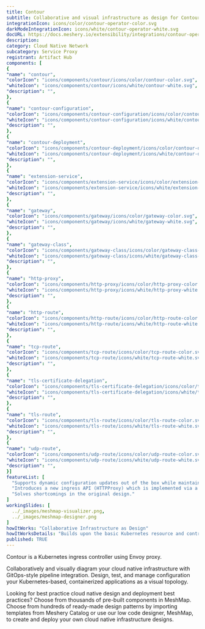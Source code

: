 ```yaml
---
title: Contour
subtitle: Collaborative and visual infrastructure as design for Contour
integrationIcon: icons/color/contour-operator-color.svg
darkModeIntegrationIcon: icons/white/contour-operator-white.svg
docURL: https://docs.meshery.io/extensibility/integrations/contour-operator
description: 
category: Cloud Native Network
subcategory: Service Proxy
registrant: Artifact Hub
components: [
{
"name": "contour",
"colorIcon": "icons/components/contour/icons/color/contour-color.svg",
"whiteIcon": "icons/components/contour/icons/white/contour-white.svg",
"description": "",
},
{
"name": "contour-configuration",
"colorIcon": "icons/components/contour-configuration/icons/color/contour-configuration-color.svg",
"whiteIcon": "icons/components/contour-configuration/icons/white/contour-configuration-white.svg",
"description": "",
},
{
"name": "contour-deployment",
"colorIcon": "icons/components/contour-deployment/icons/color/contour-deployment-color.svg",
"whiteIcon": "icons/components/contour-deployment/icons/white/contour-deployment-white.svg",
"description": "",
},
{
"name": "extension-service",
"colorIcon": "icons/components/extension-service/icons/color/extension-service-color.svg",
"whiteIcon": "icons/components/extension-service/icons/white/extension-service-white.svg",
"description": "",
},
{
"name": "gateway",
"colorIcon": "icons/components/gateway/icons/color/gateway-color.svg",
"whiteIcon": "icons/components/gateway/icons/white/gateway-white.svg",
"description": "",
},
{
"name": "gateway-class",
"colorIcon": "icons/components/gateway-class/icons/color/gateway-class-color.svg",
"whiteIcon": "icons/components/gateway-class/icons/white/gateway-class-white.svg",
"description": "",
},
{
"name": "http-proxy",
"colorIcon": "icons/components/http-proxy/icons/color/http-proxy-color.svg",
"whiteIcon": "icons/components/http-proxy/icons/white/http-proxy-white.svg",
"description": "",
},
{
"name": "http-route",
"colorIcon": "icons/components/http-route/icons/color/http-route-color.svg",
"whiteIcon": "icons/components/http-route/icons/white/http-route-white.svg",
"description": "",
},
{
"name": "tcp-route",
"colorIcon": "icons/components/tcp-route/icons/color/tcp-route-color.svg",
"whiteIcon": "icons/components/tcp-route/icons/white/tcp-route-white.svg",
"description": "",
},
{
"name": "tls-certificate-delegation",
"colorIcon": "icons/components/tls-certificate-delegation/icons/color/tls-certificate-delegation-color.svg",
"whiteIcon": "icons/components/tls-certificate-delegation/icons/white/tls-certificate-delegation-white.svg",
"description": "",
},
{
"name": "tls-route",
"colorIcon": "icons/components/tls-route/icons/color/tls-route-color.svg",
"whiteIcon": "icons/components/tls-route/icons/white/tls-route-white.svg",
"description": "",
},
{
"name": "udp-route",
"colorIcon": "icons/components/udp-route/icons/color/udp-route-color.svg",
"whiteIcon": "icons/components/udp-route/icons/white/udp-route-white.svg",
"description": "",
}]
featureList: [
  "Supports dynamic configuration updates out of the box while maintaining a lightweight profile.",
  "Introduces a new ingress API (HTTPProxy) which is implemented via a Custom Resource Definition (CRD).",
  "Solves shortcomings in the original design."
]
workingSlides: [
  ../_images/meshmap-visualizer.png,
  ../_images/meshmap-designer.png
]
howItWorks: "Collaborative Infrastructure as Design"
howItWorksDetails: "Builds upon the basic Kubernetes resource and controller concepts, but includes domain-specific knowledge to automate the entire lifecycle of Contour."
published: TRUE
---
```


<p>Contour is a Kubernetes ingress controller using Envoy proxy.</p>
<p>
  Collaboratively and visually diagram your cloud native infrastructure with GitOps-style pipeline
  integration. Design, test, and manage configuration your Kubernetes-based, containerized
  applications as a visual topology.
</p>
<p>
  Looking for best practice cloud native design and deployment best practices? Choose from thousands
  of pre-built components in MeshMap. Choose from hundreds of ready-made design patterns by
  importing templates from Meshery Catalog or use our low code designer, MeshMap, to create and
  deploy your own cloud native infrastructure designs.
</p>
